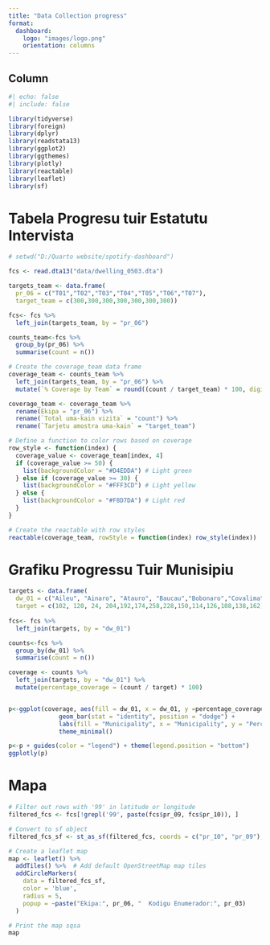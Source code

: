 ```yaml
---
title: "Data Collection progress"
format:
  dashboard:
    logo: "images/logo.png"
    orientation: columns
---
```


## Column{width="40%"}

```r
#| echo: false
#| include: false

library(tidyverse)
library(foreign)
library(dplyr)
library(readstata13)
library(ggplot2)
library(ggthemes)
library(plotly)
library(reactable)
library(leaflet)
library(sf)
```

# Tabela Progresu tuir Estatutu Intervista {height="50%"} 
```r
# setwd("D:/Quarto website/spotify-dashboard")

fcs <- read.dta13("data/dwelling_0503.dta")

targets_team <- data.frame(
  pr_06 = c("T01","T02","T03","T04","T05","T06","T07"),
  target_team = c(300,300,300,300,300,300,300))

fcs<- fcs %>%
  left_join(targets_team, by = "pr_06")

counts_team<-fcs %>%
  group_by(pr_06) %>%
  summarise(count = n())

# Create the coverage_team data frame
coverage_team <- counts_team %>%
  left_join(targets_team, by = "pr_06") %>%
  mutate(`% Coverage by Team` = round((count / target_team) * 100, digits = 1))

coverage_team <- coverage_team %>% 
  rename(Ekipa = "pr_06") %>%
  rename(`Total uma-kain vizita` = "count") %>%
  rename(`Tarjetu amostra uma-kain` = "target_team")

# Define a function to color rows based on coverage
row_style <- function(index) {
  coverage_value <- coverage_team[index, 4]
  if (coverage_value >= 50) {
    list(backgroundColor = "#D4EDDA") # Light green
  } else if (coverage_value >= 30) {
    list(backgroundColor = "#FFF3CD") # Light yellow
  } else {
    list(backgroundColor = "#F8D7DA") # Light red
  }
}

# Create the reactable with row styles
reactable(coverage_team, rowStyle = function(index) row_style(index))
```
# Grafiku Progressu Tuir Munisipiu {height="70%"}
```r

targets <- data.frame(
  dw_01 = c("Aileu", "Ainaro", "Atauro", "Baucau","Bobonaro","Covalima","Dili", "Ermera","Lautém","Liquica", "Manatuto","Manufahi","Oecusse","Viqueque"),
  target = c(102, 120, 24, 204,192,174,258,228,150,114,126,108,138,162))
  
fcs<- fcs %>%
  left_join(targets, by = "dw_01")

counts<-fcs %>%
  group_by(dw_01) %>%
  summarise(count = n())

coverage <- counts %>%
  left_join(targets, by = "dw_01") %>%
  mutate(percentage_coverage = (count / target) * 100)


p<-ggplot(coverage, aes(fill = dw_01, x = dw_01, y =percentage_coverage)) +
              geom_bar(stat = "identity", position = "dodge") +
              labs(fill = "Municipality", x = "Municipality", y = "Percentage Coverage") +
              theme_minimal()

p<-p + guides(color = "legend") + theme(legend.position = "bottom")
ggplotly(p)
```

# Mapa {height="20%"}

```r
# Filter out rows with '99' in latitude or longitude
filtered_fcs <- fcs[!grepl('99', paste(fcs$pr_09, fcs$pr_10)), ]

# Convert to sf object
filtered_fcs_sf <- st_as_sf(filtered_fcs, coords = c("pr_10", "pr_09"), crs = 4326)

# Create a leaflet map
map <- leaflet() %>%
  addTiles() %>%  # Add default OpenStreetMap map tiles
  addCircleMarkers(
    data = filtered_fcs_sf,
    color = 'blue',
    radius = 5,
    popup = ~paste("Ekipa:", pr_06, "  Kodigu Enumerador:", pr_03)
  )

# Print the map sqsa
map

```





